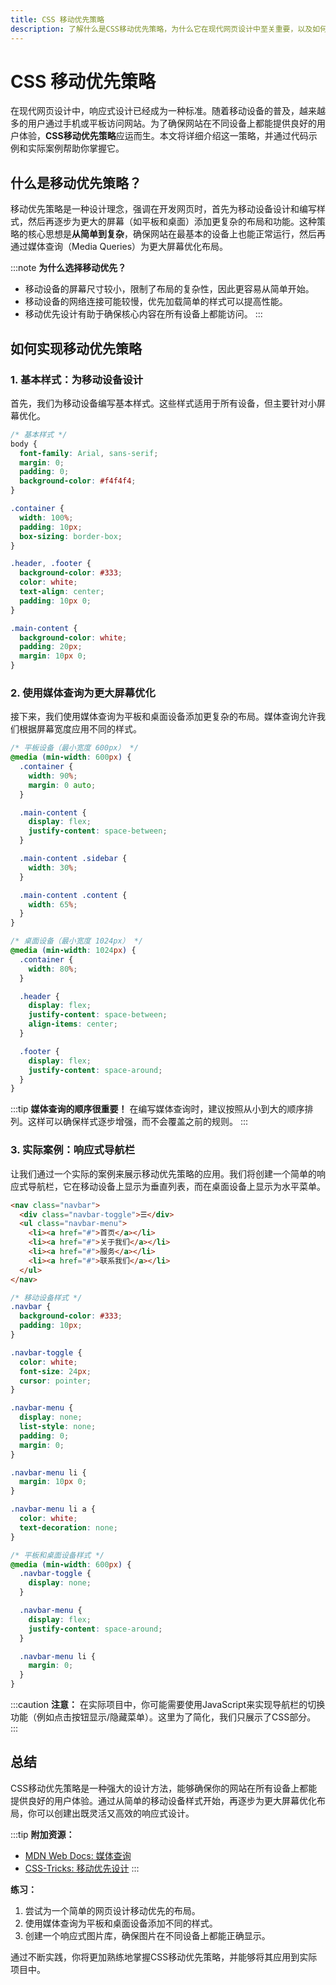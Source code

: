 ```yaml
---
title: CSS 移动优先策略
description: 了解什么是CSS移动优先策略，为什么它在现代网页设计中至关重要，以及如何通过实际案例和代码示例实现它。
---
```


# CSS 移动优先策略

在现代网页设计中，响应式设计已经成为一种标准。随着移动设备的普及，越来越多的用户通过手机或平板访问网站。为了确保网站在不同设备上都能提供良好的用户体验，**CSS移动优先策略**应运而生。本文将详细介绍这一策略，并通过代码示例和实际案例帮助你掌握它。

## 什么是移动优先策略？

移动优先策略是一种设计理念，强调在开发网页时，首先为移动设备设计和编写样式，然后再逐步为更大的屏幕（如平板和桌面）添加更复杂的布局和功能。这种策略的核心思想是**从简单到复杂**，确保网站在最基本的设备上也能正常运行，然后再通过媒体查询（Media Queries）为更大屏幕优化布局。

:::note
**为什么选择移动优先？**
- 移动设备的屏幕尺寸较小，限制了布局的复杂性，因此更容易从简单开始。
- 移动设备的网络连接可能较慢，优先加载简单的样式可以提高性能。
- 移动优先设计有助于确保核心内容在所有设备上都能访问。
:::

## 如何实现移动优先策略

### 1. 基本样式：为移动设备设计

首先，我们为移动设备编写基本样式。这些样式适用于所有设备，但主要针对小屏幕优化。

```css
/* 基本样式 */
body {
  font-family: Arial, sans-serif;
  margin: 0;
  padding: 0;
  background-color: #f4f4f4;
}

.container {
  width: 100%;
  padding: 10px;
  box-sizing: border-box;
}

.header, .footer {
  background-color: #333;
  color: white;
  text-align: center;
  padding: 10px 0;
}

.main-content {
  background-color: white;
  padding: 20px;
  margin: 10px 0;
}
```

### 2. 使用媒体查询为更大屏幕优化

接下来，我们使用媒体查询为平板和桌面设备添加更复杂的布局。媒体查询允许我们根据屏幕宽度应用不同的样式。

```css
/* 平板设备（最小宽度 600px） */
@media (min-width: 600px) {
  .container {
    width: 90%;
    margin: 0 auto;
  }

  .main-content {
    display: flex;
    justify-content: space-between;
  }

  .main-content .sidebar {
    width: 30%;
  }

  .main-content .content {
    width: 65%;
  }
}

/* 桌面设备（最小宽度 1024px） */
@media (min-width: 1024px) {
  .container {
    width: 80%;
  }

  .header {
    display: flex;
    justify-content: space-between;
    align-items: center;
  }

  .footer {
    display: flex;
    justify-content: space-around;
  }
}
```

:::tip
**媒体查询的顺序很重要！**
在编写媒体查询时，建议按照从小到大的顺序排列。这样可以确保样式逐步增强，而不会覆盖之前的规则。
:::

### 3. 实际案例：响应式导航栏

让我们通过一个实际的案例来展示移动优先策略的应用。我们将创建一个简单的响应式导航栏，它在移动设备上显示为垂直列表，而在桌面设备上显示为水平菜单。

```html
<nav class="navbar">
  <div class="navbar-toggle">☰</div>
  <ul class="navbar-menu">
    <li><a href="#">首页</a></li>
    <li><a href="#">关于我们</a></li>
    <li><a href="#">服务</a></li>
    <li><a href="#">联系我们</a></li>
  </ul>
</nav>
```

```css
/* 移动设备样式 */
.navbar {
  background-color: #333;
  padding: 10px;
}

.navbar-toggle {
  color: white;
  font-size: 24px;
  cursor: pointer;
}

.navbar-menu {
  display: none;
  list-style: none;
  padding: 0;
  margin: 0;
}

.navbar-menu li {
  margin: 10px 0;
}

.navbar-menu li a {
  color: white;
  text-decoration: none;
}

/* 平板和桌面设备样式 */
@media (min-width: 600px) {
  .navbar-toggle {
    display: none;
  }

  .navbar-menu {
    display: flex;
    justify-content: space-around;
  }

  .navbar-menu li {
    margin: 0;
  }
}
```

:::caution
**注意：**
在实际项目中，你可能需要使用JavaScript来实现导航栏的切换功能（例如点击按钮显示/隐藏菜单）。这里为了简化，我们只展示了CSS部分。
:::

## 总结

CSS移动优先策略是一种强大的设计方法，能够确保你的网站在所有设备上都能提供良好的用户体验。通过从简单的移动设备样式开始，再逐步为更大屏幕优化布局，你可以创建出既灵活又高效的响应式设计。

:::tip
**附加资源：**
- [MDN Web Docs: 媒体查询](https://developer.mozilla.org/zh-CN/docs/Web/CSS/Media_Queries)
- [CSS-Tricks: 移动优先设计](https://css-tricks.com/responsive-design-strategies/)
:::

**练习：**
1. 尝试为一个简单的网页设计移动优先的布局。
2. 使用媒体查询为平板和桌面设备添加不同的样式。
3. 创建一个响应式图片库，确保图片在不同设备上都能正确显示。

通过不断实践，你将更加熟练地掌握CSS移动优先策略，并能够将其应用到实际项目中。